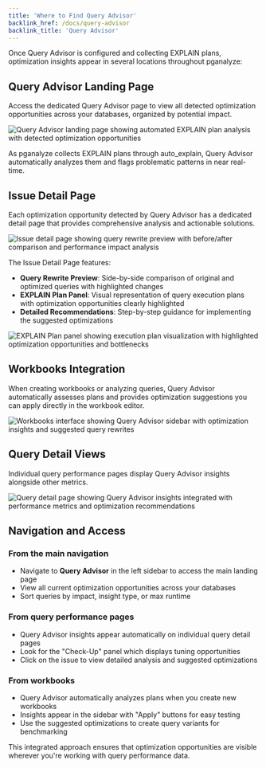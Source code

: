 ```yaml
---
title: 'Where to Find Query Advisor'
backlink_href: /docs/query-advisor
backlink_title: 'Query Advisor'
---
```


Once Query Advisor is configured and collecting EXPLAIN plans, optimization insights appear in several locations throughout pganalyze:

## Query Advisor Landing Page

Access the dedicated Query Advisor page to view all detected optimization opportunities across your databases, organized by potential impact.

![Query Advisor landing page showing automated EXPLAIN plan analysis with detected optimization opportunities](query-advisor-landing.png)

As pganalyze collects EXPLAIN plans through auto_explain, Query Advisor automatically analyzes them and flags problematic patterns in near real-time.

## Issue Detail Page

Each optimization opportunity detected by Query Advisor has a dedicated detail page that provides comprehensive analysis and actionable solutions.

![Issue detail page showing query rewrite preview with before/after comparison and performance impact analysis](query-advisor-insight-issue.png)

The Issue Detail Page features:

- **Query Rewrite Preview**: Side-by-side comparison of original and optimized queries with highlighted changes
- **EXPLAIN Plan Panel**: Visual representation of query execution plans with optimization opportunities clearly highlighted
- **Detailed Recommendations**: Step-by-step guidance for implementing the suggested optimizations

![EXPLAIN Plan panel showing execution plan visualization with highlighted optimization opportunities and bottlenecks](query-adivisor-insight-issue-explain-plan.png)

## Workbooks Integration

When creating workbooks or analyzing queries, Query Advisor automatically assesses plans and provides optimization suggestions you can apply directly in the workbook editor.

![Workbooks interface showing Query Advisor sidebar with optimization insights and suggested query rewrites](workbooks-query-advisor-sidebar.png)

## Query Detail Views

Individual query performance pages display Query Advisor insights alongside other metrics.

![Query detail page showing Query Advisor insights integrated with performance metrics and optimization recommendations](query-detail-page.png)

## Navigation and Access

### From the main navigation
- Navigate to **Query Advisor** in the left sidebar to access the main landing page
- View all current optimization opportunities across your databases
- Sort queries by impact, insight type, or max runtime

### From query performance pages
- Query Advisor insights appear automatically on individual query detail pages
- Look for the "Check-Up" panel which displays tuning opportunities
- Click on the issue to view detailed analysis and suggested optimizations

### From workbooks
- Query Advisor automatically analyzes plans when you create new workbooks
- Insights appear in the sidebar with "Apply" buttons for easy testing
- Use the suggested optimizations to create query variants for benchmarking

This integrated approach ensures that optimization opportunities are visible wherever you're working with query performance data.